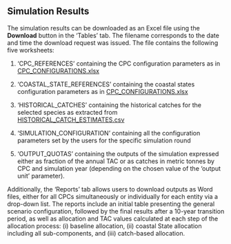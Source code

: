 ## Simulation Results {#simulationResults}

The simulation results can be downloaded as an Excel file using the **Download** button in the 'Tables' tab. The filename corresponds to the date and time the download request was issued. The file contains the following five worksheets:

1. 'CPC_REFERENCES' containing the CPC configuration parameters as in [CPC_CONFIGURATIONS.xlsx](https://www.iotc.org/TCAC/15/Data/02)

2. 'COASTAL_STATE_REFERENCES' containing the coastal states configuration parameters as in [CPC_CONFIGURATIONS.xlsx](https://www.iotc.org/TCAC/15/Data/02)

3. 'HISTORICAL_CATCHES' containing the historical catches for the selected species as extracted from [HISTORICAL_CATCH_ESTIMATES.csv](https://www.iotc.org/TCAC/15/Data/01)

4. 'SIMULATION_CONFIGURATION' containing all the configuration parameters set by the users for the specific simulation round

5. 'OUTPUT_QUOTAS' containing the outputs of the simulation expressed either as fraction of the annual TAC or as catches in metric tonnes by CPC and simulation year (depending on the chosen value of the 'output unit' parameter).

Additionally, the 'Reports' tab allows users to download outputs as Word files, either for all CPCs simultaneously or individually for each entity via a drop-down list. The reports include an initial table presenting the general scenario configuration, followed by the final results after a 10-year transition period, as well as allocation and TAC values calculated at each step of the allocation process: (i) baseline allocation, (ii) coastal State allocation including all sub-components, and (iii) catch-based allocation.